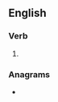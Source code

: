 {{also|Mingles}}
==English==

===Verb===
{{head|en|verb form}}

# {{en-third-person singular of|mingle}}

===Anagrams===
* {{anagrams|en|Lemings}}